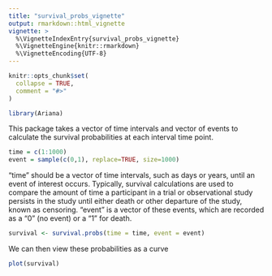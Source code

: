 ```yaml
---
title: "survival_probs_vignette"
output: rmarkdown::html_vignette
vignette: >
  %\VignetteIndexEntry{survival_probs_vignette}
  %\VignetteEngine{knitr::rmarkdown}
  %\VignetteEncoding{UTF-8}
---
```


```r
knitr::opts_chunk$set(
  collapse = TRUE,
  comment = "#>"
)
```

```r
library(Ariana)
```

This package takes a vector of time intervals and vector of events to calculate the survival probabilities at each interval time point. 



```r
time = c(1:1000)
event = sample(c(0,1), replace=TRUE, size=1000)
```

"time" should be a vector of time intervals, such as days or years, until an event of interest occurs. Typically, survival calculations are used to compare the amount of time a participant in a trial or observational study persists in the study until either death or other departure of the study, known as censoring. "event" is a vector of these events, which are recorded as a "0" (no event) or a "1" for death.

```r
survival <- survival.probs(time = time, event = event)
```

We can then view these probabilities as a curve
```r
plot(survival)

```
